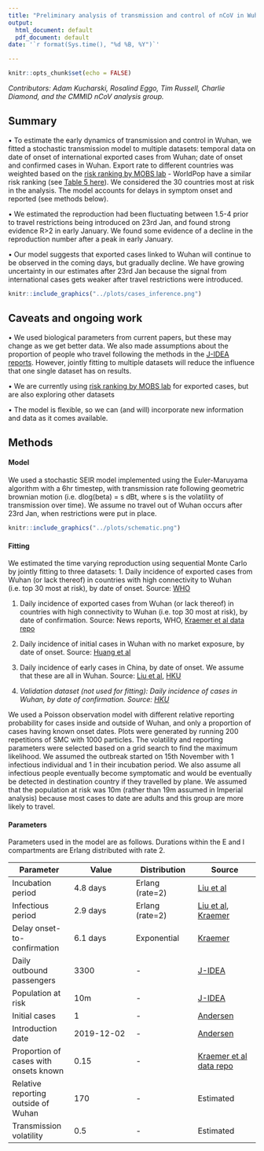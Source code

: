 ```yaml
---
title: "Preliminary analysis of transmission and control of nCoV in Wuhan"
output:
  html_document: default
  pdf_document: default
date: '`r format(Sys.time(), "%d %B, %Y")`'

---
```


```r
knitr::opts_chunk$set(echo = FALSE)
```

*Contributors: Adam Kucharski, Rosalind Eggo, Tim Russell, Charlie Diamond, and the CMMID nCoV analysis group.*

## Summary

• To estimate the early dynamics of transmission and control in Wuhan, we fitted a stochastic transmission model to multiple datasets: temporal data on date of onset of international exported cases from Wuhan; date of onset and confirmed cases in Wuhan. Export rate to different countries was weighted based on the [risk ranking by MOBS lab](https://www.mobs-lab.org/2019ncov.html) - WorldPop have a similar risk ranking (see [Table 5 here](https://www.worldpop.org/events/china)). We considered the 30 countries most at risk in the analysis. The model accounts for delays in symptom onset and reported (see methods below).

• We estimated the reproduction had been fluctuating between 1.5-4 prior to travel restrictions being introduced on 23rd Jan, and found strong evidence R>2 in early January. We found some evidence of a decline in the reproduction number after a peak in early January.

• Our model suggests that exported cases linked to Wuhan will continue to be observed in the coming days, but gradually decline. We have growing uncertainty in our estimates after 23rd Jan because the signal from international cases gets weaker after travel restrictions were introduced.


```r
knitr::include_graphics("../plots/cases_inference.png")
```

## Caveats and ongoing work

• We used biological parameters from current papers, but these may change as we get better data. We also made assumptions about the proportion of people who travel following the methods in the [J-IDEA reports](https://www.imperial.ac.uk/mrc-global-infectious-disease-analysis/news--wuhan-coronavirus/). However, jointly fitting to multiple datasets will reduce the influence that one single dataset has on results.

• We are currently using [risk ranking by MOBS lab](https://www.mobs-lab.org/2019ncov.html) for exported cases, but are also exploring other datasets

• The model is flexible, so we can (and will) incorporate new information and data as it comes available.


## Methods

#### Model

We used a stochastic SEIR model implemented using the Euler-Maruyama algorithm with a 6hr timestep, with transmission rate following geometric brownian motion (i.e. dlog(beta) = s dBt, where s is the volatility of transmission over time). We assume no travel out of Wuhan occurs after 23rd Jan, when restrictions were put in place. 

```r
knitr::include_graphics("../plots/schematic.png")
```

#### Fitting

We estimated the time varying reproduction using sequential Monte Carlo by jointly fitting to three datasets:
1. Daily incidence of exported cases from Wuhan (or lack thereof) in countries with high connectivity to Wuhan (i.e. top 30 most at risk), by date of onset. Source: [WHO](https://www.who.int/docs/default-source/coronaviruse/situation-reports/20200126-sitrep-6-2019--ncov.pdf) 

1. Daily incidence of exported cases from Wuhan (or lack thereof) in countries with high connectivity to Wuhan (i.e. top 30 most at risk), by date of confirmation. Source: News reports, WHO, [Kraemer et al data repo](https://docs.google.com/spreadsheets/d/1itaohdPiAeniCXNlntNztZ_oRvjh0HsGuJXUJWET008/edit?usp=sharing)

1. Daily incidence of initial cases in Wuhan with no market exposure, by date of onset. Source: [Huang et al](https://www.thelancet.com/journals/lancet/article/PIIS0140-6736(20)30183-5/fulltext) 

1. Daily incidence of early cases in China, by date of onset. We assume that these are all in Wuhan. Source: [Liu et al](https://www.biorxiv.org/content/10.1101/2020.01.25.919787v1), [HKU](https://www.med.hku.hk/f/news/3549/7418/Wuhan-coronavirus-outbreak_AN-UPDATE_20200127.pdf)

1. _Validation dataset (not used for fitting): Daily incidence of cases in Wuhan, by date of confirmation. Source: [HKU](https://www.med.hku.hk/f/news/3549/7418/Wuhan-coronavirus-outbreak_AN-UPDATE_20200127.pdf)_

We used a Poisson observation model with different relative reporting probability for cases inside and outside of Wuhan, and only a proportion of cases having known onset dates. Plots were generated by running 200 repetitions of SMC with 1000 particles. The volatility and reporting parameters were selected based on a grid search to find the maximum likelihood. We assumed the outbreak started on 15th November with 1 infectious individual and 1 in their incubation period. We also assume all infectious people eventually become symptomatic and would be eventually be detected in destination country if they travelled by plane. We assumed that the population at risk was 10m (rather than 19m assumed in Imperial analysis) because most cases to date are adults and this group are more likely to travel.

#### Parameters

Parameters used in the model are as follows. Durations within the E and I compartments are Erlang distributed with rate 2.

| Parameter      | Value | Distribution | Source
| ----------- | ----------- | ----------- | ----------- |
| Incubation period      | 4.8 days       | Erlang (rate=2) | [Liu et al](https://www.biorxiv.org/content/10.1101/2020.01.25.919787v1)
| Infectious period   | 2.9 days        | Erlang (rate=2) | [Liu et al](https://www.biorxiv.org/content/10.1101/2020.01.25.919787v1), [Kraemer](http://virological.org/t/epidemiological-data-from-the-ncov-2019-outbreak-early-descriptions-from-publicly-available-data/337)
| Delay onset-to-confirmation  | 6.1 days        | Exponential | [Kraemer](http://virological.org/t/epidemiological-data-from-the-ncov-2019-outbreak-early-descriptions-from-publicly-available-data/337)
| Daily outbound passengers   | 3300        | - | [J-IDEA](https://www.imperial.ac.uk/mrc-global-infectious-disease-analysis/news--wuhan-coronavirus/)
| Population at risk   | 10m        | - | [J-IDEA](https://www.imperial.ac.uk/mrc-global-infectious-disease-analysis/news--wuhan-coronavirus/)
| Initial cases   | 1        | - | [Andersen](http://virological.org/t/clock-and-tmrca-based-on-27-genomes/347)
| Introduction date  | 2019-12-02        | - | [Andersen](http://virological.org/t/clock-and-tmrca-based-on-27-genomes/347)
| Proportion of cases with onsets known   | 0.15     | - | [Kraemer et al data repo](https://docs.google.com/spreadsheets/d/1itaohdPiAeniCXNlntNztZ_oRvjh0HsGuJXUJWET008/edit?usp=sharing)
| Relative reporting outside of Wuhan   | 170     | - | Estimated
| Transmission volatility   | 0.5        | - | Estimated







